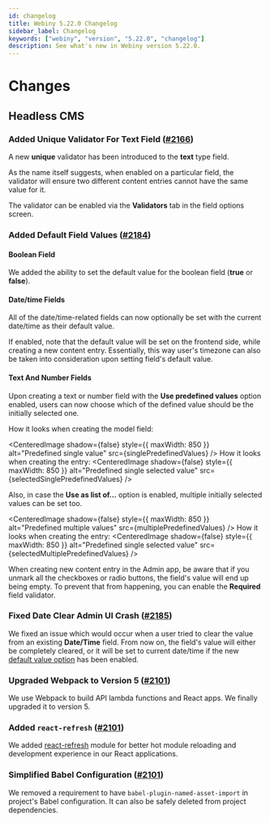 ```yaml
---
id: changelog
title: Webiny 5.22.0 Changelog
sidebar_label: Changelog
keywords: ["webiny", "version", "5.22.0", "changelog"]
description: See what's new in Webiny version 5.22.0.
---
```



# Changes

## Headless CMS

### Added Unique Validator For Text Field ([#2166](https://github.com/webiny/webiny-js/pull/2166))

A new **unique** validator has been introduced to the **text** type field.

As the name itself suggests, when enabled on a particular field, the validator will ensure two different content entries cannot have the same value for it.

The validator can be enabled via the **Validators** tab in the field options screen.

### Added Default Field Values ([#2184](https://github.com/webiny/webiny-js/pull/2184))

#### Boolean Field

We added the ability to set the default value for the boolean field (**true** or **false**).

#### Date/time Fields

All of the date/time-related fields can now optionally be set with the current date/time as their default value.

If enabled, note that the default value will be set on the frontend side, while creating a new content entry. Essentially, this way user's timezone can also be taken into consideration upon setting field's default value.

#### Text And Number Fields

Upon creating a text or number field with the **Use predefined values**  option enabled, users can now choose which of the defined value should be the initially selected one.

How it looks when creating the model field:

<CenteredImage
  shadow={false}
  style={{ maxWidth: 850 }}
  alt="Predefined single value"
  src={singlePredefinedValues}
/>
How it looks when creating the entry:
<CenteredImage
  shadow={false}
  style={{ maxWidth: 850 }}
  alt="Predefined single selected value"
  src={selectedSinglePredefinedValues}
/>

Also, in case the **Use as list of...** option is enabled, multiple initially selected values can be set too.

<CenteredImage
  shadow={false}
  style={{ maxWidth: 850 }}
  alt="Predefined multiple values"
  src={multiplePredefinedValues}
/>
How it looks when creating the entry:
<CenteredImage
  shadow={false}
  style={{ maxWidth: 850 }}
  alt="Predefined single selected value"
  src={selectedMultiplePredefinedValues}
/>

When creating new content entry in the Admin app, be aware that if you unmark all the checkboxes or radio buttons, the field's value will end up being empty. To prevent that from happening, you can enable the **Required** field validator.

### Fixed Date Clear Admin UI Crash ([#2185](https://github.com/webiny/webiny-js/pull/2185))

We fixed an issue which would occur when a user tried to clear the value from an existing **Date/Time** field. From now on, the field's value will either be completely cleared, or it will be set to current date/time if the new [default value option](/docs/release-notes/5.22.0/changelog#datetime-fields) has been enabled.

### Upgraded Webpack to Version 5 ([#2101](https://github.com/webiny/webiny-js/pull/2101))

We use Webpack to build API lambda functions and React apps. We finally upgraded it to version 5.

### Added `react-refresh` ([#2101](https://github.com/webiny/webiny-js/pull/2101))

We added [react-refresh](https://www.npmjs.com/package/react-refresh) module for better hot module reloading and development experience
in our React applications.

### Simplified Babel Configuration ([#2101](https://github.com/webiny/webiny-js/pull/2101))

We removed a requirement to have `babel-plugin-named-asset-import` in project's Babel configuration.
It can also be safely deleted from project dependencies.
